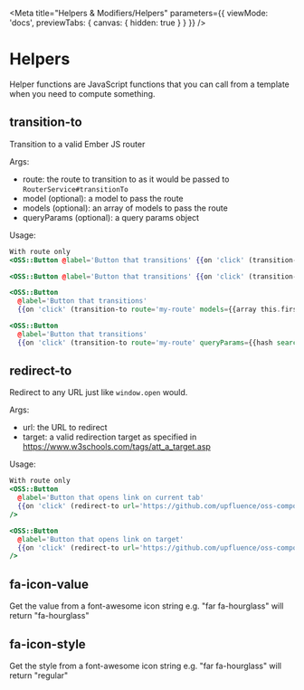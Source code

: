 
<Meta
  title="Helpers & Modifiers/Helpers"
  parameters={{
    viewMode: 'docs',
    previewTabs: { canvas: { hidden: true } }
  }}
/>

# Helpers

Helper functions are JavaScript functions that you can call from a template when you need to compute something.

## transition-to

Transition to a valid Ember JS router

Args:

- route: the route to transition to as it would be passed to `RouterService#transitionTo`
- model (optional): a model to pass the route
- models (optional): an array of models to pass the route
- queryParams (optional): a query params object

Usage:

```handlebars
With route only
<OSS::Button @label='Button that transitions' {{on 'click' (transition-to route='my-route')}} />

<OSS::Button @label='Button that transitions' {{on 'click' (transition-to route='my-route' model={{this.model}})}} />

<OSS::Button
  @label='Button that transitions'
  {{on 'click' (transition-to route='my-route' models={{array this.firstModel this.secondModel}})}} />

<OSS::Button
  @label='Button that transitions'
  {{on 'click' (transition-to route='my-route' queryParams={{hash search="keyword"}})}} />
```

## redirect-to

Redirect to any URL just like `window.open` would.

Args:

- url: the URL to redirect
- target: a valid redirection target as specified in https://www.w3schools.com/tags/att_a_target.asp

Usage:

```handlebars
With route only
<OSS::Button
  @label='Button that opens link on current tab'
  {{on 'click' (redirect-to url='https://github.com/upfluence/oss-components')}}
/>

<OSS::Button
  @label='Button that opens link on target'
  {{on 'click' (redirect-to url='https://github.com/upfluence/oss-components' target='_blank')}}
/>
```

## fa-icon-value

Get the value from a font-awesome icon string
e.g. "far fa-hourglass" will return "fa-hourglass"

## fa-icon-style

Get the style from a font-awesome icon string
e.g. "far fa-hourglass" will return "regular"
